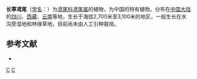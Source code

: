 {{Speciesbox 
| genus = Iris
| species = delavayi
| image = Iris aff. delavayi (14335711315).jpg
| status = NE
| status_system = IUCN3.1
| authority = Mich.
}}

'''长葶鸢尾'''（[[学名|学名]]：{{lang|la|''Iris delavayi''}}）为[[鸢尾科|鸢尾科]][[鸢尾属|鸢尾属]]的植物，为中国的特有植物。分布在[[中国大陆|中国大陆]]的[[四川|四川]]、[[西藏|西藏]]、[[云南|云南]]等地，生长于海拔2,700米至3,100米的地区，一般生长在水沟旁湿地和林缘草地，目前尚未由人工引种栽培。

== 参考文献 ==
<div class="references-small">
* {{cite web| url =http://www.bioinfo.cn/db05/KmzwSpecies.php?action=view&id=11475| title =长葶鸢尾| work =《中国高等植物数据库全库》| publisher =中国科学院微生物研究所| author =昆明植物研究所| accessdate =2009-02-24| deadurl =yes| archiveurl =https://web.archive.org/web/20160305034919/http://www.bioinfo.cn/db05/KmzwSpecies.php?action=view&id=11475| archivedate =2016-03-05}}
</div>
{{Taxonbar|from=Q1183924}}

[[Category:鸢尾属|C]]
[[Category:中國特有植物|C]]